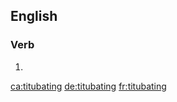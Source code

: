 
==English==

===Verb===
{{head|en|present participle}}

# {{present participle of|titubate|lang=en|nocat=1}}

[[ca:titubating]]
[[de:titubating]]
[[fr:titubating]]